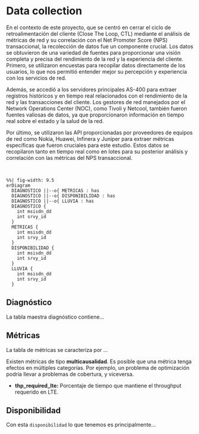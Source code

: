 # Data collection {#sec-data-collection}

En el contexto de este proyecto, que se centró en cerrar el ciclo de
retroalimentación del cliente (Close The Loop, CTL) mediante el análisis de
métricas de red y su correlación con el Net Promoter Score (NPS) transaccional,
la recolección de datos fue un componente crucial. Los datos se obtuvieron de
una variedad de fuentes para proporcionar una visión completa y precisa del
rendimiento de la red y la experiencia del cliente. Primero, se utilizaron
encuestas para recopilar datos directamente de los usuarios, lo que nos
permitió entender mejor su percepción y experiencia con los servicios de red.

Además, se accedió a los servidores principales AS-400 para extraer registros
históricos y en tiempo real relacionados con el rendimiento de la red y las
transacciones del cliente. Los gestores de red manejados por el Network
Operations Center (NOC), como Tivoli y Netcool, también fueron fuentes valiosas
de datos, ya que proporcionaron información en tiempo real sobre el estado y la
salud de la red.

Por último, se utilizaron las API proporcionadas por proveedores de equipos de
red como Nokia, Huawei, Infinera y Juniper para extraer métricas específicas
que fueron cruciales para este estudio. Estos datos se recopilaron tanto en
tiempo real como en lotes para su posterior análisis y correlación con las
métricas del NPS transaccional.

</br>

```mermaid
%%| fig-width: 9.5
erDiagram
  DIAGNOSTICO ||--o{ METRICAS : has
  DIAGNOSTICO ||--o{ DISPONIBILIDAD : has
  DIAGNOSTICO ||--o{ LLUVIA : has
  DIAGNOSTICO {
    int msisdn_dd
    int srvy_id
  }
  METRICAS {
    int msisdn_dd
    int srvy_id
  }
  DISPONIBILIDAD {
    int msisdn_dd
    int srvy_id
  }
  LLUVIA {
    int msisdn_dd
    int srvy_id
  }
```

## Diagnóstico

La tabla maestra diagnóstico contiene...


## Métricas

La tabla de métricas se caracteriza por ...

Existen métricas de tipo **multicausalidad**.  Es posible que una métrica tenga
efectos en múltiples categorías. Por ejemplo, un problema de optimización
podría llevar a problemas de cobertura, y viceversa.


- **thp_required_lte:** Porcentaje de tiempo que mantiene el throughput
requerido en LTE.

## Disponibilidad

Con esta `disponibilidad` lo que tenemos es principalmente...